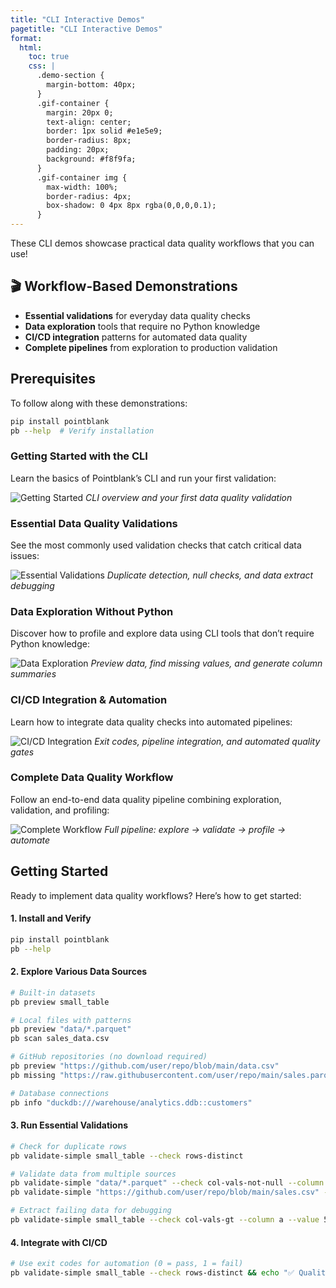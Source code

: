 ```yaml
---
title: "CLI Interactive Demos"
pagetitle: "CLI Interactive Demos"
format:
  html:
    toc: true
    css: |
      .demo-section {
        margin-bottom: 40px;
      }
      .gif-container {
        margin: 20px 0;
        text-align: center;
        border: 1px solid #e1e5e9;
        border-radius: 8px;
        padding: 20px;
        background: #f8f9fa;
      }
      .gif-container img {
        max-width: 100%;
        border-radius: 4px;
        box-shadow: 0 4px 8px rgba(0,0,0,0.1);
      }
---
```


These CLI demos showcase practical data quality workflows that you can use!

::: {.callout-tip}
## 🎬 Workflow-Based Demonstrations
- **Essential validations** for everyday data quality checks
- **Data exploration** tools that require no Python knowledge
- **CI/CD integration** patterns for automated data quality
- **Complete pipelines** from exploration to production validation
:::

::: {.callout-note}
## Prerequisites
To follow along with these demonstrations:
```bash
pip install pointblank
pb --help  # Verify installation
```
:::

### Getting Started with the CLI

Learn the basics of Pointblank's CLI and run your first validation:

::: {.gif-container}
![Getting Started](../../assets/vhs/cli-getting-started.gif)
*CLI overview and your first data quality validation*
:::

### Essential Data Quality Validations

See the most commonly used validation checks that catch critical data issues:

::: {.gif-container}
![Essential Validations](../../assets/vhs/cli-essential-validations.gif)
*Duplicate detection, null checks, and data extract debugging*
:::

### Data Exploration Without Python

Discover how to profile and explore data using CLI tools that don't require Python knowledge:

::: {.gif-container}
![Data Exploration](../../assets/vhs/cli-data-exploration.gif)
*Preview data, find missing values, and generate column summaries*
:::

### CI/CD Integration & Automation

Learn how to integrate data quality checks into automated pipelines:

::: {.gif-container}
![CI/CD Integration](../../assets/vhs/cli-cicd-workflows.gif)
*Exit codes, pipeline integration, and automated quality gates*
:::

### Complete Data Quality Workflow

Follow an end-to-end data quality pipeline combining exploration, validation, and profiling:

::: {.gif-container}
![Complete Workflow](../../assets/vhs/cli-complete-workflow.gif)
*Full pipeline: explore → validate → profile → automate*
:::

## Getting Started

Ready to implement data quality workflows? Here's how to get started:

#### 1. Install and Verify

```bash
pip install pointblank
pb --help
```

#### 2. Explore Various Data Sources

```bash
# Built-in datasets
pb preview small_table

# Local files with patterns
pb preview "data/*.parquet"
pb scan sales_data.csv

# GitHub repositories (no download required)
pb preview "https://github.com/user/repo/blob/main/data.csv"
pb missing "https://raw.githubusercontent.com/user/repo/main/sales.parquet"

# Database connections
pb info "duckdb:///warehouse/analytics.ddb::customers"
```

#### 3. Run Essential Validations

```bash
# Check for duplicate rows
pb validate-simple small_table --check rows-distinct

# Validate data from multiple sources
pb validate-simple "data/*.parquet" --check col-vals-not-null --column customer_id
pb validate-simple "https://github.com/user/repo/blob/main/sales.csv" --check rows-distinct

# Extract failing data for debugging
pb validate-simple small_table --check col-vals-gt --column a --value 5 --show-extract
```

#### 4. Integrate with CI/CD

```bash
# Use exit codes for automation (0 = pass, 1 = fail)
pb validate-simple small_table --check rows-distinct && echo "✅ Quality checks passed"
```


